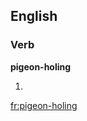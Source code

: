 ==English==

===Verb===
'''pigeon-holing'''

# {{present participle of|pigeon-hole}}

[[fr:pigeon-holing]]
